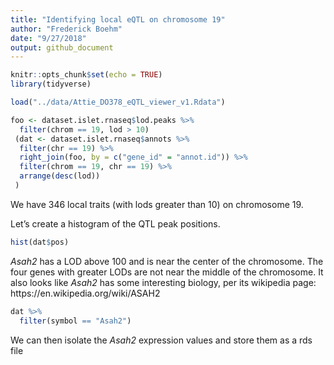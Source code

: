 ```yaml
---
title: "Identifying local eQTL on chromosome 19"
author: "Frederick Boehm"
date: "9/27/2018"
output: github_document
---
```


```r
knitr::opts_chunk$set(echo = TRUE)
library(tidyverse)
```

```r
load("../data/Attie_DO378_eQTL_viewer_v1.Rdata")
```

```r
foo <- dataset.islet.rnaseq$lod.peaks %>%
  filter(chrom == 19, lod > 10)
 (dat <- dataset.islet.rnaseq$annots %>% 
  filter(chr == 19) %>%
  right_join(foo, by = c("gene_id" = "annot.id")) %>%
  filter(chrom == 19, chr == 19) %>%
  arrange(desc(lod))
 )
```

We have 346 local traits (with lods greater than 10) on chromosome 19.

Let's create a histogram of the QTL peak positions.

```r
hist(dat$pos)
```


*Asah2* has a LOD above 100 and is near the center of the chromosome. The four genes with greater LODs are not near the middle of the chromosome. It also looks like *Asah2* has some interesting biology, per its wikipedia page: https://en.wikipedia.org/wiki/ASAH2





```r
dat %>%
  filter(symbol == "Asah2")
```

We can then isolate the *Asah2* expression values and store them as a rds file

```r

```

